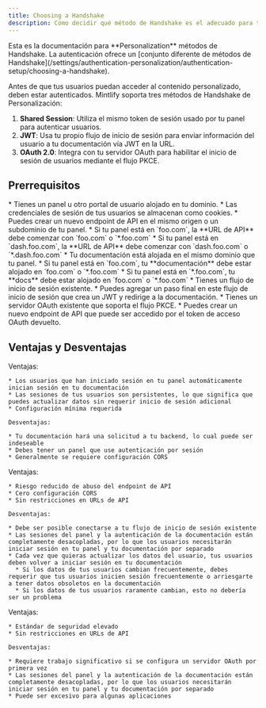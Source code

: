 ```yaml
---
title: Choosing a Handshake
description: Cómo decidir qué método de Handshake es el adecuado para tu documentación
---
```


<Info>
  Esta es la documentación para **Personalization** métodos de Handshake. La autenticación ofrece un [conjunto diferente de métodos de Handshake](/settings/authentication-personalization/authentication-setup/choosing-a-handshake).
</Info>

Antes de que tus usuarios puedan acceder al contenido personalizado, deben estar autenticados. Mintlify soporta tres métodos de Handshake de Personalización:

1. **Shared Session**: Utiliza el mismo token de sesión usado por tu panel para autenticar usuarios.
2. **JWT**: Usa tu propio flujo de inicio de sesión para enviar información del usuario a tu documentación vía JWT en la URL.
3. **OAuth 2.0**: Integra con tu servidor OAuth para habilitar el inicio de sesión de usuarios mediante el flujo PKCE.

## Prerrequisitos

<Tabs>
  <Tab title="Shared Session">
    * Tienes un panel u otro portal de usuario alojado en tu dominio.
    * Las credenciales de sesión de tus usuarios se almacenan como cookies.
    * Puedes crear un nuevo endpoint de API en el mismo origen o un subdominio de tu panel.
      * Si tu panel está en `foo.com`, la **URL de API** debe comenzar con `foo.com` o `*.foo.com`
      * Si tu panel está en `dash.foo.com`, la **URL de API** debe comenzar con `dash.foo.com` o `*.dash.foo.com`
    * Tu documentación está alojada en el mismo dominio que tu panel.
      * Si tu panel está en `foo.com`, tu **documentación** debe estar alojado en `foo.com` o `*.foo.com`
      * Si tu panel está en `*.foo.com`, tu **docs** debe estar alojado en `foo.com` o `*.foo.com`
  </Tab>

  <Tab title="JWT">
    * Tienes un flujo de inicio de sesión existente.
    * Puedes agregar un paso final en este flujo de inicio de sesión que crea un JWT y redirige a la documentación.
  </Tab>

  <Tab title="OAuth 2.0">
    * Tienes un servidor OAuth existente que soporta el flujo PKCE.
    * Puedes crear un nuevo endpoint de API que puede ser accedido por el token de acceso OAuth devuelto.
  </Tab>
</Tabs>

## Ventajas y Desventajas

<Tabs>
  <Tab title="Shared Session">
    Ventajas:

    * Los usuarios que han iniciado sesión en tu panel automáticamente inician sesión en tu documentación
    * Las sesiones de tus usuarios son persistentes, lo que significa que puedes actualizar datos sin requerir inicio de sesión adicional
    * Configuración mínima requerida

    Desventajas:

    * Tu documentación hará una solicitud a tu backend, lo cual puede ser indeseable
    * Debes tener un panel que use autenticación por sesión
    * Generalmente se requiere configuración CORS
  </Tab>

  <Tab title="JWT">
    Ventajas:

    * Riesgo reducido de abuso del endpoint de API
    * Cero configuración CORS
    * Sin restricciones en URLs de API

    Desventajas:

    * Debe ser posible conectarse a tu flujo de inicio de sesión existente
    * Las sesiones del panel y la autenticación de la documentación están completamente desacopladas, por lo que los usuarios necesitarán iniciar sesión en tu panel y tu documentación por separado
    * Cada vez que quieras actualizar los datos del usuario, tus usuarios deben volver a iniciar sesión en tu documentación
      * Si los datos de tus usuarios cambian frecuentemente, debes requerir que tus usuarios inicien sesión frecuentemente o arriesgarte a tener datos obsoletos en la documentación
      * Si los datos de tus usuarios raramente cambian, esto no debería ser un problema
  </Tab>

  <Tab title="OAuth 2.0">
    Ventajas:

    * Estándar de seguridad elevado
    * Sin restricciones en URLs de API

    Desventajas:

    * Requiere trabajo significativo si se configura un servidor OAuth por primera vez
    * Las sesiones del panel y la autenticación de la documentación están completamente desacopladas, por lo que los usuarios necesitarán iniciar sesión en tu panel y tu documentación por separado
    * Puede ser excesivo para algunas aplicaciones
  </Tab>
</Tabs>
